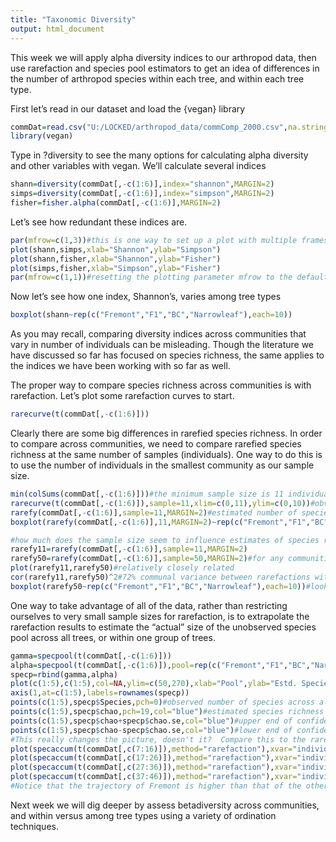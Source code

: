---
title: "Taxonomic Diversity"
output: html_document
---

This week we will apply alpha diversity indices to our arthropod data, then use rarefaction and species pool estimators to get an idea of differences in the number of arthropod species within each tree, and within each tree type. 

First let's read in our dataset and load the {vegan} library
```{r}
commDat=read.csv("U:/LOCKED/arthropod_data/commComp_2000.csv",na.strings=c("","NA"))
library(vegan)
```

Type in ?diversity to see the many options for calculating alpha diversity and other variables with vegan.
We'll calculate several indices

```{r}
shann=diversity(commDat[,-c(1:6)],index="shannon",MARGIN=2)
simps=diversity(commDat[,-c(1:6)],index="simpson",MARGIN=2)
fisher=fisher.alpha(commDat[,-c(1:6)],MARGIN=2)
```

Let's see how redundant these indices are.

```{r}
par(mfrow=c(1,3))#this is one way to set up a plot with multiple frames, in this case 1 row and 3 columns
plot(shann,simps,xlab="Shannon",ylab="Simpson")
plot(shann,fisher,xlab="Shannon",ylab="Fisher")
plot(simps,fisher,xlab="Simpson",ylab="Fisher")
par(mfrow=c(1,1))#resetting the plotting parameter mfrow to the default
```

Now let's see how one index, Shannon's, varies among tree types

```{r}
boxplot(shann~rep(c("Fremont","F1","BC","Narrowleaf"),each=10))
```

As you may recall, comparing diversity indices across communities that vary in number of individuals can be misleading.  Though the literature we have discussed so far has focused on species richness, the same applies to the indices we have been working with so far as well.

The proper way to compare species richness across communities is with rarefaction.  Let's plot some rarefaction curves to start.

```{r}
rarecurve(t(commDat[,-c(1:6)]))
```

Clearly there are some big differences in rarefied species richness.  In order to compare across communities, we need to compare rarefied species richness at the same number of samples (individuals).  One way to do this is to use the number of individuals in the smallest community as our sample size.

```{r}
min(colSums(commDat[,-c(1:6)]))#the minimum sample size is 11 individuals
rarecurve(t(commDat[,-c(1:6)]),sample=11,xlim=c(0,11),ylim=c(0,10))#obviously very restrictive; this is the downside to having really heterogeneous data in terms of individuals within communities
rarefy(commDat[,-c(1:6)],sample=11,MARGIN=2)#estimated number of species from 11 individuals; this is calculated as the expected number of species given the number of samples in Hurlbert 1971
boxplot(rarefy(commDat[,-c(1:6)],11,MARGIN=2)~rep(c("Fremont","F1","BC","Narrowleaf"),each=10))

#how much does the sample size seem to influence estimates of species richness?
rarefy11=rarefy(commDat[,-c(1:6)],sample=11,MARGIN=2)
rarefy50=rarefy(commDat[,-c(1:6)],sample=50,MARGIN=2)#for any communities with <=50 individuals, the rarefied species richness will be equivalent to the observed total species richness
plot(rarefy11,rarefy50)#relatively closely related
cor(rarefy11,rarefy50)^2#72% communal variance between rarefactions with 11 and 50 samples, not bad
boxplot(rarefy50~rep(c("Fremont","F1","BC","Narrowleaf"),each=10))#looks like pretty similar patterns across tree types for 11 and 50 samples too
```

One way to take advantage of all of the data, rather than restricting ourselves to very small sample sizes for rarefaction, is to extrapolate the rarefaction results to estimate the "actual" size of the unobserved species pool across all trees, or within one group of trees.

```{r}
gamma=specpool(t(commDat[,-c(1:6)]))
alpha=specpool(t(commDat[,-c(1:6)]),pool=rep(c("Fremont","F1","BC","Narrowleaf"),each=10))
specp=rbind(gamma,alpha)
plot(c(1:5),c(1:5),col=NA,ylim=c(50,270),xlab="Pool",ylab="Estd. Species",xaxt="n")
axis(1,at=c(1:5),labels=rownames(specp))
points(c(1:5),specp$Species,pch=0)#observed number of species across all trees of a given group
points(c(1:5),specp$chao,pch=19,col="blue")#estimated species richness based on extrapolation in each group
points(c(1:5),specp$chao+specp$chao.se,col="blue")#upper end of confidence intervals
points(c(1:5),specp$chao-specp$chao.se,col="blue")#lower end of confidence intervals
#This really changes the picture, doesn't it?  Compare this to the rarefaction curves for each group:
plot(specaccum(t(commDat[,c(7:16)]),method="rarefaction"),xvar="individuals")#Fremont
plot(specaccum(t(commDat[,c(17:26)]),method="rarefaction"),xvar="individuals",add=T,col="blue")#F1
plot(specaccum(t(commDat[,c(27:36)]),method="rarefaction"),xvar="individuals",add=T,col="red")#BC
plot(specaccum(t(commDat[,c(37:46)]),method="rarefaction"),xvar="individuals",add=T,col="green")#Narrowleaf
#Notice that the trajectory of Fremont is higher than that of the other three groups. This explains why the extrapolated species pool is so much greater.  Now compare the last two figures to the boxplots of diversity indices and rarefied species richness; what explains these superficially contradictory results?
```

Next week we will dig deeper by assess betadiversity across communities, and within versus among tree types using a variety of ordination techniques.